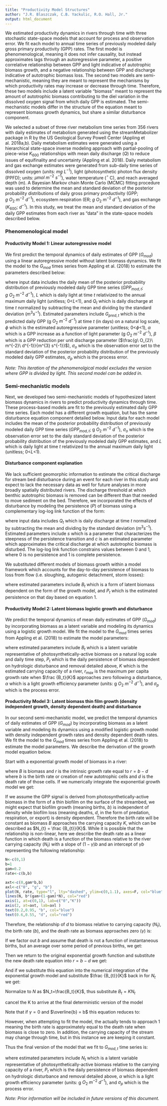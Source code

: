 ```yaml
---
title: "Productivity Model Structures"
author: "J.R. Blaszczak, C.B. Yackulic, R.O. Hall, Jr."
output: html_document
---
```


We estimated productivity dynamics in rivers through time with three stochastic state-space models that account for process and observation error. We fit each model to annual time series of previously modeled daily gross primary productivity (GPP) rates. The first model is phenomenological, meaning it does not infer causality, but instead approximates lags through an autoregressive parameter, a positive correlative relationship between GPP and light indicative of autotrophic biomass growth, and a negative relationship between GPP and discharge indicative of autotrophic biomass loss. The second two models are semi-mechanistic, meaning they are meant to represent the mechanisms by which productivity rates may increase or decrease through time. Therefore, these two models include a latent variable "biomass" meant to represent the amount of autotrophic biomass contributing to the diel variation in the dissolved oxygen signal from which daily GPP is estimated. The semi-mechanistic models differ in the structure of the equation meant to represent biomass growth dynamics, but share a similar disturbance component.

We selected a subset of three river metabolism time series from 356 rivers with daily estimates of metabolism generated using the streamMetabolizer package in R by the US Geological Survey Powell Center (Appling et al. 2018a,b). Daily metabolism estimates were generated using a hierarchical state-space inverse modeling approach with partial-pooling of piece-wise $K_{600}$ relationships with mean daily discharge ($Q$) to reduce issues of equifinality and uncertainty (Appling et al. 2018). Daily metabolism and gas exchange estimates were generated from sub-daily time series of dissolved oxygen (units: $mg$ $L^{-1}$), light (photosynthetic photon flux density (PPFD); units: $\mu mol\ m^{-2}\ s^{-1}$), water temperature ($^\circ$ C), and reach averaged depth (m). A Bayesian Markov chain Monte Carlo (MCMC) fitting procedure was used to determine the mean and standard deviation of the posterior probability distributions of daily gross primary productivity (GPP; $g\ O_{2}\ m^{-2}\ d^{-1}$),  ecosystem respiration (ER; $g\ O_{2}\ m^{-2}\ d^{-1}$), and gas exchange ($K_{600}$; $d^{-1}$). In this study, we treat the mean and standard deviation of the daily GPP estimates from each river as "data" in the state-space models described below.


### Phenomenological model 

#### Productivity Model 1: Linear autoregressive model

We first predict the temporal dynamics of daily estimates of GPP ($G_{mod}$) using a linear autoregressive model without latent biomass dynamics. We fit the model to the $G_{mod}$ times series from Appling et al. (2018) to estimate the parameters described below:

\begin{equation} 
G_{pred,t} \sim N(\phi G_{pred,((t-\triangle t))} + \alpha L_{t} + \beta Q_{t}, \sigma_{p})
\end{equation}

\begin{equation} 
G_{mod,t} \sim N(e^{(G_{pred, t})}, \sigma_{o})
\end{equation}

where input data includes the daily mean of the posterior probability distribution of previously modeled daily GPP time series ($GPP_{mod,t}$; $g\ O_{2}\ m^{-2}\ d^{-1}$), $L$ which is daily light at time $t$ relativized to the annual maximum daily light (unitless; 0<$L$<1), and $Q_t$ which is daily discharge at time $t$ normalized by subtracting the mean and dividing by the standard deviation ($m^{3} s^{-1}$). Estimated parameters include $G_{pred,t}$ which is the predicted daily GPP (g $O_2$ $m^{-2}$ $d^{-1}$) at time $t$ (in days) on a natural log scale, $\phi$ which is the estimated autoregressive parameter (unitless; 0<$\phi$<1), $\alpha$ which is a GPP increase as a function of light parameter (g $O_2$ $m^{-2}$ $d^{-1}$), $\beta$ which is a GPP reduction per unit discharge parameter ($\frac{g\ O_{2}\ m^{-2}\ d^{-1}}{m^{3} s^{-1}}$), $\sigma_o$ which is the observation error set to the standard deviation of the posterior probability distribution of the previously modeled daily GPP estimates, $\sigma_p$ which is the process error.

*Note: This iteration of the phenomenolgical model excludes the version where GPP is divided by light. This second model can be added in.* 

### Semi-mechanistic models

Next, we developed two semi-mechanistic models of hypothesized latent biomass dynamics in rivers to predict productivity dynamics through time. These process-based models are fit to the previously estimated daily GPP time series. Each model has a different growth equation, but has the same disturbance equation component detailed below. Input data for each model includes the mean of the posterior probability distribution of previously modeled daily GPP time series ($GPP_{mod,t}$; g $O_2$ $m^{-2}$ $d^{-1}$), $\sigma_o$ which is the observation error set to the daily standard deviation of the posterior probability distribution of the previously modeled daily GPP estimates, and $L$ which is daily light at time $t$ relativized to the annual maximum daily light (unitless; 0<$L$<1).

#### Disturbance component explanation

We lack sufficient geomorphic information to estimate the critical discharge for stream bed disturbance during an event for each river in this study and expect to lack the necessary data as well for future analyses in more broadly spatially distributed rivers. The discharge threshold at which benthic autotrophic biomass is removed can be different than that needed to move sediment on the bed. Therefore, we incorporated the effects of disturbance by modeling the persistence ($P$) of biomass using a complementary log-log link function of the form:
\begin{equation}
    P_{t} = e^{-e^{s*(Q_{t} - c)}}
\end{equation}

where input data includes $Q_t$ which is daily discharge at time $t$ normalized by subtracting the mean and dividing by the standard deviation ($m^{3} s^{-1}$). Estimated parameters include $s$ which is a parameter that characterizes the steepness of the persistence transition and $c$ is an estimated parameter which approximates the critical discharge at which autotrophic biomass is disturbed. The log-log link function constrains values between 0 and 1, where 0 is no persistence and 1 is complete persistence.

We substituted different models of biomass growth within a model framework which accounts for the day-to-day persistence of biomass to loss from flow (i.e. sloughing, autogenic detachment, storm losses):

\begin{equation}
B_t \sim N(P_{t}([Growth\;Model]), \sigma_{p})
\end{equation}

where estimated parameters include $B_{t}$ which is a form of latent biomass dependent on the form of the growth model, and $P_{t}$ which is the estimated persistence on that day based on equation 1.


#### Productivity Model 2: Latent biomass logistic growth and disturbance
We predict the temporal dynamics of mean daily estimates of GPP ($G_{mod}$) by incorporating biomass as a latent variable and modeling its dynamics using a logistic growth model. We fit the model to the $G_{mod}$ times series from Appling et al. (2018) to estimate the model parameters:

\begin{equation}
    B_{t} \sim N(P_{t}(B_{((t-\triangle t))} e^{r_{max}B_{((t-\triangle t))}(1-\frac{B_{((t-\triangle t))}}{K})}), \sigma_{p})
\end{equation}

\begin{equation}
    G_{mod,t} \sim N(\alpha L_{t} e^{B_{t}}, \sigma_{o})
\end{equation}

where estimated parameters include $B_{t}$ which is a latent variable representative of photosynthetically-active biomass on a natural log scale and daily time step, $P_{t}$ which is the daily persistence of biomass dependent on hydrologic disturbance and removal detailed above, $K$ which is the estimated carrying capacity of a river, $r_{max}$ is the maximum per capita growth rate when $\frac {B_t}{K}$ approaches zero following a disturbance, $\alpha$ which is a light growth efficiency parameter (units: g $O_2$ $m^{-2}$ $d^{-1}$), and $\sigma_p$ which is the process error.


#### Productivity Model 3: Latent biomass thin film growth (density independent growth, density dependent death) and disturbance
In our second semi-mechanistic model, we predict the temporal dynamics of daily estimates of GPP ($G_{mod}$) by incorporating biomass as a latent variable and modeling its dynamics using a modified logistic growth model with density independent growth rates and density dependent death rates. We fit the model to the $G_{mod}$ times series from Appling et al. (2018) to estimate the model parameters. We describe the derivation of the growth model equation below.

Start with a exponential growth model of biomass in a river:

\begin{equation}
\frac {dB}{dt} = rB 
\end{equation}

where $B$ is biomass and $r$ is the intrinsic growth rate equal to $r = b - d$ where $b$ is the birth rate or creation of new autotrophic cells and $d$ is the death rate of those cells. If we numerically integrate the exponential growth model we get:

\begin{equation}
B_t = B_{(t-\triangle t)} + rB_{(t-\triangle t)}
\end{equation}

If we assume the GPP signal is derived from photosynthetically-active biomass in the form of a thin biofilm on the surface of the streambed, we might expect that biofilm growth (meaning births, $b$) is independent of density while biofilm loss (meaning deaths, $d$, in the form of predation, respiration, or export) is density dependent. Therefore the birth rate will be constant as biomass $B$ approaches the carrying capacity $K$, which can be described as $N_{t} = \frac {B_{t}}{K}$. While it is possible that the relationship is non-linear, here we describe the death rate as a linear function in which death is a function of the biomass relative to the river carrying capacity ($N_{t}$) with a slope of  $(1-\gamma)b$ and an intercept of $\gamma b$ representing the following relationship:

```r
N<-c(0,1)
b=1
gam=0.2
rate<-c(b,b)

axt<-c(0,gam*b,b)
axl<-c("0", "g", "b")
plot(N, rate, type="l", lty="dashed", ylim=c(0,1.1), axes=F, col="blue")
lines(N, b*(gam+(1-gam)*N), col="red")
axis(1, at=c(0,1), lab=c("0","K"))
axis(2, at=axt, lab=axl )
text(0.2,0.95, "b", col="blue")
text(0.6,0.55, "d", col="red")
```

Therefore, the relationship of $d$ to biomass relative to carrying capacity ($N_t$), the birth rate ($b$), and the death rate as biomass approaches zero ($\gamma$) is:

\begin{equation}
d = b(1-\gamma)N_{t} + \gamma b
\end{equation}

If we factor out $b$ and assume that death is not a function of instantaneous births, but an average over some period of previous births, we get:

\begin{equation}
d = \overline {b}((1-\gamma)N_{t} + \gamma)
\end{equation}

Then we return to the original exponential growth function and substitute the new death rate equation into $r = b - d$ we get:

\begin{equation}
r = b - \overline {b}((1-\gamma)N_{t} + \gamma) 
\end{equation}

And if we substitute this equation into the numerical integration of the exponential growth model and substitute $\frac {B_{t}}{K}$ back in for $N_{t}$ we get:

\begin{equation}
B_t = B_{(t-\triangle t)} + B_{(t-\triangle t)}[b - \overline {b}(\gamma + (1-\gamma)\frac{B_{(t-\triangle t)}}{K})]
\end{equation}

Normalize to $N$ as $N_t=\frac{B_t}{K}$, thus substitute $B_t=KN_t$
\begin{equation}
KN_t = KN_{(t-\triangle t)}+KN_{(t-\triangle t)}(b-\bar b(\gamma + (1-\gamma) N_{(t-\triangle t)}))
\end{equation}

cancel the K to arrive at the final deterministic version of the model

\begin{equation}
N_t = N_{(t-\triangle t)}+N_{(t-\triangle t)}(b-\bar b(\gamma + (1-\gamma) N_{(t-\triangle t)}))
\end{equation}

Note that if $\gamma = 0$ and $\overline{b} = b$ this equation reduces to:

\begin{equation}
N_t = N_{(t-\triangle t)}+N_{(t-\triangle t)}(b- b(0 + (1-0) N_{(t-\triangle t)}))
\end{equation}

\begin{equation}
N_t = N_{(t-\triangle t)}+bN_{(t-\triangle t)}(1 - N_{(t-\triangle t)})
\end{equation}

However, when attempting to fit the model, the \gamma actually tends to approach 1 meaning the birth rate is approximately equal to the death rate when biomass is close to zero. In addition, the carrying capacity of the stream may change through time, but in this instance we are keeping it constant.

Thus the final version of the model that we fit to $G_{mod,t}$ time series is:

\begin{equation}
    N_{t} \sim N(P_{t}(N_{(t-\triangle t)}+bN_{(t-\triangle t)}(1 - N_{(t-\triangle t)})), \sigma_{p})
\end{equation}

\begin{equation}
    G_{mod,t} \sim N(b N_{t}, \sigma_{o})
\end{equation}

\begin{equation}
    b = \alpha L_{t}
\end{equation}

where estimated parameters include $N_{t}$ which is a latent variable representative of photosynthetically-active biomass relative to the carrying capacity of a river, $P_{t}$ which is the daily persistence of biomass dependent on hydrologic disturbance and removal detailed above, $\alpha$ which is a light growth efficiency parameter (units: g $O_2$ $m^{-2}$ $d^{-1}$), and $\sigma_p$ which is the process error.


*Note: Prior information will be included in future versions of this document.*
